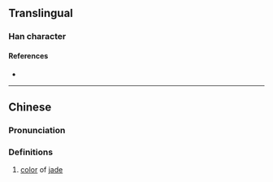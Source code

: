 {{character info}}
==Translingual==

===Han character===
{{Han char|rn=96|rad=玉|as=08|sn=12|four=|canj=MGJMO|ids=⿰𤣩定}}

====References====
* {{Han ref|kx=0733.160|dkj=21031|hdz=21123.120|uh=7414|ud=29716}}

----

==Chinese==
{{zh-forms}}

===Pronunciation===
{{zh-pron
|m=diàn
|m-s=
|dg=
|c=
|c-t=
|g=
|h=pfs=
|j=
|mb=
|md=
|mn=
|mn-t=
|w=
|x=
|mc=y
|oc=y
|cat=n
}}

===Definitions===
{{zh-hanzi}}

# {{zh-hg}} [[color]] of [[jade]]